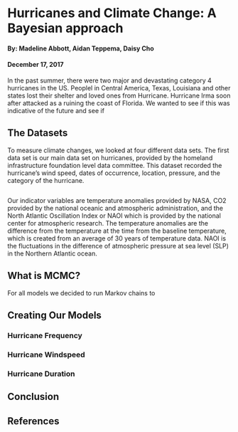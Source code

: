 # Hurricanes and Climate Change: A Bayesian approach
#### By: Madeline Abbott, Aidan Teppema, Daisy Cho
#### December 17, 2017


In the past summer, there were two major and devastating category 4 hurricanes in the US. Peoplel in Central America, Texas, Louisiana and other states lost their shelter and loved ones from Hurricane. Hurricane Irma soon after attacked as a ruining the coast of Florida. We wanted to see if this was indicative of the future and see if 

## The Datasets

To measure climate changes, we looked at four different data sets. The first data set is our main data set on hurricanes, provided by the homeland infrastructure foundation level data committee. This dataset recorded the hurricane’s wind speed, dates of occurrence, location, pressure, and the category of the hurricane. 
```r

```
Our indicator variables are temperature anomalies provided by NASA, CO2 provided by the national oceanic and atmospheric administration, and the North Atlantic Oscillation Index or NAOI which is provided by the national center for atmospheric research. 
The temperature anomalies are the difference from the temperature at the time from the baseline temperature, which is created from an average of 30 years of temperature data. 
NAOI is the fluctuations in the difference of atmospheric pressure at sea level (SLP) in the Northern Atlantic ocean.

## What is MCMC?

For all models we decided to run Markov chains to 

## Creating Our Models

### Hurricane Frequency

### Hurricane Windspeed

### Hurricane Duration


## Conclusion

## References
